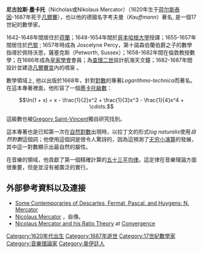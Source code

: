 '''尼古拉斯·墨卡托'''（Nicholas或Nikolaus Mercator）（1620年生于[[荷尔斯泰因|荷尔斯泰因]]-1687年死于[[凡爾賽|凡爾賽]]），也以他的德國名字考夫曼（''Kauffmann''）著名, 是一個17世紀的數學家。

1642-1648年間居住於[[荷蘭|荷蘭]]；1648-1654年間於[[哥本哈根大學|哥本哈根大學]]授課；1655-1657年間居住於[[巴黎|巴黎]] ; 1657年時成為 Joscelyne Percy，第十諾森伯蘭伯爵之子的數學指導於佩特沃思，薩塞克斯（Petworth, Sussex）；1658-1682年間在倫敦教授數學；在1666年成為[[皇家學會|皇家學會]]會員；為[[查理二世_(英格蘭)|查理二世]]設計航海天文鐘；1682-1687年間設計並建造[[凡爾賽宮|凡爾賽宮]]內的噴泉 。

數學領域上, 他以出版於1668年，針對[[對數|對數]]的專著''Logarithmo-technica''而著名。在這本專著裡面，他形容了一個[[墨卡托級數|墨卡托級數]]：

:<math>\ln(1 + x) = x - \frac{1}{2}x^2 + \frac{1}{3}x^3 - \frac{1}{4}x^4 + \cdots.</math> 

這級數也被[[Gregory_Saint-Vincent|Gregory Saint-Vincent]]獨自研究找到。

這本專著也是已知第一次在[[自然對數|自然對數]]出現時，以拉丁文的形式''log naturalis''使用''自然對數''這個詞；他使用這個詞是很令人驚訝的，因為這預測了[[无穷小演算|无穷小演算]]的發展，其中這一對數顯示出最自然的屬性。

在音樂的領域，他貢獻了第一個精確計算的[[五十三平均律|五十三平均律]]。這定律在音樂理論方面很重要，但是並沒有被廣泛的實行。

== 外部參考資料以及連接 ==
* [http://www.maths.tcd.ie/pub/HistMath/People/17thCentury/RouseBall/RB_Math17C.html#NMercator Some Contemporaries of Descartes, Fermat, Pascal, and Huygens: N. Mercator] {{Wayback|url=http://www.maths.tcd.ie/pub/HistMath/People/17thCentury/RouseBall/RB_Math17C.html#NMercator |date=20110410234424 }}
* [http://www-history.mcs.st-andrews.ac.uk/history/Mathematicians/Mercator_Nicolaus.html Nicolaus Mercator] {{Wayback|url=http://www-history.mcs.st-andrews.ac.uk/history/Mathematicians/Mercator_Nicolaus.html |date=20110514114458 }}，自傳。
*[https://web.archive.org/web/20070513102544/http://mathdl.maa.org/convergence/1/?pa=content&sa=viewDocument&nodeId=1313&bodyId=1470 Nicolaus Mercator and his Ratio Theory] at [https://web.archive.org/web/20070713083148/http://mathdl.maa.org/convergence/1/ Convergence]

{{Authority control}}
{{DEFAULTSORT:Mercator, Nicholas}}
[[Category:1620年代出生|Category:1620年代出生]]
[[Category:1687年逝世|Category:1687年逝世]]

[[Category:17世紀數學家|Category:17世紀數學家]]
[[Category:音樂理論家|Category:音樂理論家]]
[[Category:奥伊廷人|Category:奥伊廷人]]
